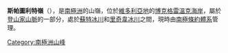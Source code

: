 {{coord|73|28|S|167|13|E|display=title}}

'''斯帕圖利特嶺'''（{{lang-en|Spatulate Ridge}}），是[[南極洲|南極洲]]的山嶺，位於[[維多利亞地|維多利亞地]]的[[博克格雷溫克海岸|博克格雷溫克海岸]]，屬於[[登山家山脈|登山家山脈]]的一部分，處於[[蘇特冰川|蘇特冰川]]和[[里奇韋冰川|里奇韋冰川]]之間，現時由[[南極條約體系|南極條約體系]]管理。

{{DEFAULTSORT:Spatulate Ridge}}
[[Category:南極洲山峰|Category:南極洲山峰]]


{{BorchgrevinkCoast-geo-stub}}